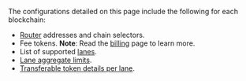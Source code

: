 
The configurations detailed on this page include the following for each blockchain:

- [Router](/ccip/architecture#router) addresses and chain selectors.
- Fee tokens. **Note**: Read the [billing](/ccip/billing) page to learn more.
- List of supported [lanes](/ccip/concepts/architecture/key-concepts#lane).
- [Lane aggregate limits](/ccip/architecture#aggregate-rate-limit).
- [Transferable token details per lane](/ccip/concepts/cross-chain-token/evm/token-pools).
